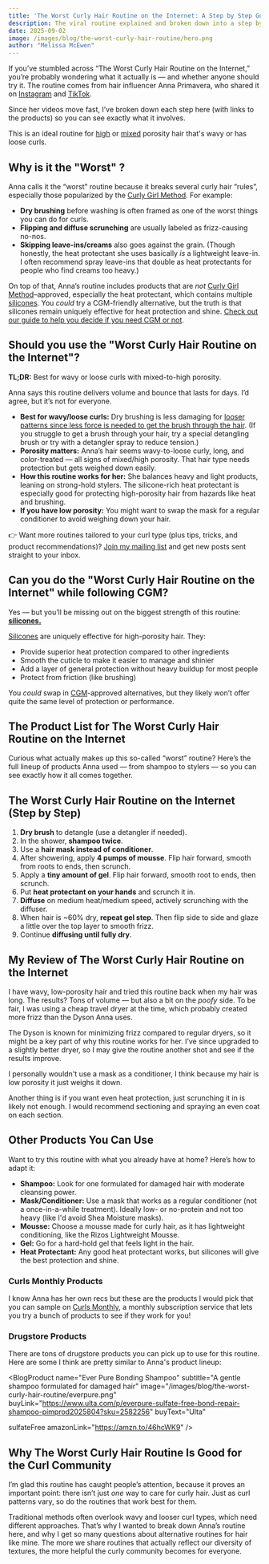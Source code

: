 ```yaml
---
title: 'The Worst Curly Hair Routine on the Internet: A Step by Step Guide'
description: The viral routine explained and broken down into a step by step guide.
date: 2025-09-02
image: /images/blog/the-worst-curly-hair-routine/hero.png
author: "Melissa McEwen"
---
```

<Affiliate />

If you’ve stumbled across “The Worst Curly Hair Routine on the Internet,” you’re probably wondering what it actually is — and whether anyone should try it. The routine comes from hair influencer Anna Primavera, who shared it on [Instagram](https://www.instagram.com/reel/DF_YiRsp1uT/?hl=en) and [TikTok](https://www.tiktok.com/@aannaprimaveraa/video/7470672141445303582).

Since her videos move fast, I’ve broken down each step here (with links to the products) so you can see exactly what it involves.

This is an ideal routine for [high](/porosity/high-porosity)  or [mixed](/porosity/mixed-porosity) porosity hair that's wavy or has loose curls.

<TableOfContents />

## Why is it the "Worst" ?

Anna calls it the “worst” routine because it breaks several curly hair “rules”, especially those popularized by the [Curly Girl Method](/curly-girl-method). For example:

* **Dry brushing** before washing is often framed as one of the worst things you can do for curls.
* **Flipping and diffuse scrunching** are usually labeled as frizz-causing no-nos.
* **Skipping leave-ins/creams** also goes against the grain. (Though honestly, the heat protectant she uses basically *is* a lightweight leave-in. I often recommend spray leave-ins that double as heat protectants for people who find creams too heavy.)

On top of that, Anna’s routine includes products that are *not* [Curly Girl Method](/curly-girl-method)–approved, especially the heat protectant, which contains multiple [silicones](/groups/silicones). You *could* try a CGM-friendly alternative, but the truth is that silicones remain uniquely effective for heat protection and shine. [Check out our guide to help you decide if you need CGM or not](/blog/the-curly-girl-method-guide).


## Should you use the "Worst Curly Hair Routine on the Internet"?

**TL;DR:** Best for wavy or loose curls with mixed-to-high porosity.

Anna says this routine delivers volume and bounce that lasts for days. I’d agree, but it’s not for everyone.

* **Best for wavy/loose curls:** Dry brushing is less damaging for [looser patterns since less force is needed to get the brush through the hair](/blog/curly-vs-wavy-hair). (If you struggle to get a brush through your hair, try a special detangling brush or try with a detangler spray to reduce tension.)
* **Porosity matters:** Anna’s hair seems wavy-to-loose curly, long, and color-treated — all signs of mixed/high porosity. That hair type needs protection but gets weighed down easily.
* **How this routine works for her:** She balances heavy and light products, leaning on strong-hold stylers. The silicone-rich heat protectant is especially good for protecting high-porosity hair from hazards like heat and brushing.
* **If you have low porosity:** You might want to swap the mask for a regular conditioner to avoid weighing down your hair.

👉 Want more routines tailored to your curl type (plus tips, tricks, and product recommendations)? [Join my mailing list](#) and get new posts sent straight to your inbox.

## Can you do the "Worst Curly Hair Routine on the Internet" while following CGM?

Yes — but you’ll be missing out on the biggest strength of this routine: [**silicones.**](/groups/silicones)

[Silicones](/groups/silicones) are uniquely effective for high-porosity hair. They:
- Provide superior heat protection compared to other ingredients
- Smooth the cuticle to make it easier to manage and shinier
- Add a layer of general protection without heavy buildup for most people
- Protect from friction (like brushing)

You *could* swap in [CGM](/curly-girl-method)-approved alternatives, but they likely won’t offer quite the same level of protection or performance.


## The Product List for The Worst Curly Hair Routine on the Internet
Curious what actually makes up this so-called “worst” routine? Here’s the full lineup of products Anna used — from shampoo to stylers — so you can see exactly how it all comes together.

<BlogProduct
  name="Tangle Teezer Ultimate Detangler Brush"
  subtitle="A chelating treatment with multiple active ingredients"
  image="/images/blog/the-worst-curly-hair-routine/tangle.png"
  amazonLink="https://amzn.to/45PZZWd"
  sample={true}
/>
<BlogProduct
  name="Olaplex N.4 Bond Maintenance Shampoo"
  subtitle="A gentle shampoo designed for damaged hair"
  image="/images/blog/the-worst-curly-hair-routine/olaplex.png"
  buyLink="https://olaplex.com/products/olaplex-n-4-bond-maintenance-shampoo-us"
  buyText="Olaplex"
  sulfateFree
  amazonLink="https://amzn.to/3HuosZl"
  sample={true}
/>

<BlogProduct
  name="Briogeo Superfoods Avocado + Mega Moisture Mask"
  subtitle="A deep conditioning mask focused on moisture, which Anna uses as a conditioner"
  image="/images/blog/the-worst-curly-hair-routine/briogeo.png"
  buyLink="https://www.briogeohair.com/products/superfoods-avocado-kiwi-mega-moisture-mask"
  buyText="Briogeo"
  cgmApproved
  sulfateFree
  siliconeFree
  amazonLink="https://amzn.to/3UMODgU"
/>

<BlogProduct
  name="Rizos Curls Curl Defining Mousse Lightweight Foam"
  subtitle="A lightweight mousse that useful for building volume"
  image="/images/blog/the-worst-curly-hair-routine/rizos.png"
  cgmApproved
  siliconeFree
  sulfateFree
  amazonLink="https://amzn.to/4oZw4nA"
/>

<BlogProduct
  name="Kinky Curly Curl Custard"
  subtitle="A thick gel that has a strong hold"
  image="/images/blog/the-worst-curly-hair-routine/kinkycurly.png"
  cgmApproved
  siliconeFree
  sulfateFree
  amazonLink="https://amzn.to/4mwkTAN"
/>

<BlogProduct
  name="Redken Quick Blowout Heat Protectant Spray For All Hair Types"
  subtitle="A silicone-containing heat protectant"
  image="/images/blog/the-worst-curly-hair-routine/redken.png"
  buyLink="https://www.ulta.com/p/quick-blowout-heat-protectant-spray-pimprod2027652?sku=2585956"
  buyText="Ulta"
  sulfateFree
  amazonLink="https://amzn.to/4n1O7rl"
/>

<BlogProduct
  name="Dyson Supersonic™ Hair Dryer"
  subtitle="A high-end hair dryer that is known for minimizing frizz"
  image="/images/blog/the-worst-curly-hair-routine/dyson.png"
  buyLink="https://www.dyson.com/hair-care/hair-dryers/supersonic"
  buyText="Dyson"
  amazonLink="https://amzn.to/460deUG"
/>



## The Worst Curly Hair Routine on the Internet (Step by Step)

1. **Dry brush** to detangle (use a detangler if needed).
2. In the shower, **shampoo twice**.
3. Use a **hair mask instead of conditioner**.
4. After showering, apply **4 pumps of mousse**. Flip hair forward, smooth from roots to ends, then scrunch.
5. Apply a **tiny amount of gel**. Flip hair forward, smooth root to ends, then scrunch.
6. Put **heat protectant on your hands** and scrunch it in.
7. **Diffuse** on medium heat/medium speed, actively scrunching with the diffuser.
8. When hair is ~60% dry, **repeat gel step**. Then flip side to side and glaze a little over the top layer to smooth frizz.
9. Continue **diffusing until fully dry**.

## My Review of The Worst Curly Hair Routine on the Internet

I have wavy, low-porosity hair and tried this routine back when my hair was long. The results? Tons of volume — but also a bit on the *poofy* side. To be fair, I was using a cheap travel dryer at the time, which probably created more frizz than the Dyson Anna uses.

<BlogImage
  src="/images/blog/the-worst-curly-hair-routine/review.png"
  alt="A before and after of my hair when I tried the routine"
  caption="My hair looked kind of poofy when I tried the routine"
  float="right"
/>

The Dyson is known for minimizing frizz compared to regular dryers, so it might be a key part of why this routine works for her. I’ve since upgraded to a slightly better dryer, so I may give the routine another shot and see if the results improve.

I personally wouldn't use a mask as a conditioner, I think because my hair is low porosity it just weighs it down.

Another thing is if you want even heat protection, just scrunching it in is likely not enough. I would recommend sectioning and spraying an even coat on each section.


## Other Products You Can Use

Want to try this routine with what you already have at home? Here’s how to adapt it:

- **Shampoo:** Look for one formulated for damaged hair with moderate cleansing power.
- **Mask/Conditioner:** Use a mask that works as a regular conditioner (not a once-in-a-while treatment). Ideally low- or no-protein and not too heavy (like I'd avoid Shea Moisture masks).
- **Mousse:** Choose a mousse made for curly hair, as it has lightweight conditioning, like the Rizos Lightweight Mousse.
- **Gel:** Go for a hard-hold gel that feels light in the hair.
- **Heat Protectant:** Any good heat protectant works, but silicones will give the best protection and shine.

### Curls Monthly Products
I know Anna has her own recs but these are the products I would pick that you can sample on [Curls Monthly](https://curlsmonthly.com/?ref=curlsbot), a monthly subscription service that lets you try a bunch of products to see if they work for you!

<BlogProduct
  name="Rahua Hydration Shampoo"
  subtitle="The Olaplex shampoo is available on Curls Monthly already but if you're looking for a CGM alternative try Rahua"
  image="/images/blog/the-worst-curly-hair-routine/rahua.png"
  buyLink="https://rahua.com/products/hydration-shampoo"
  buyText="Rahua"
  cgmApproved
  sulfateFree
  siliconeFree
  amazonLink="https://amzn.to/4na2bPo"
  sample={true}
/>

<BlogProduct
  name="Sauce Beauty Honey Chia Smoothing Mask"
  subtitle="A moisture-focused mask"
  image="/images/blog/the-worst-curly-hair-routine/sauce.png"
  cgmApproved
  sulfateFree
  siliconeFree
  amazonLink="https://amzn.to/4g412Xr"
  sample={true}
/>

<BlogProduct
  name="Pattern Curl Mousse"
  subtitle="A luxurious mousse that is great for volume and shine"
  image="/images/blog/the-worst-curly-hair-routine/pattern.png"
  buyLink="https://patternbeauty.com/products/curl-mousse"
  buyText="Pattern"
  cgmApproved
  siliconeFree
  sulfateFree
  amazonLink="https://amzn.to/4m1TvK5"
  sample={true}
/>

<BlogProduct
  name="Eva Mane Magic"
  subtitle="A spray leave-in that offers 10 benefits including heat protection"
  image="/images/blog/the-worst-curly-hair-routine/EVANYC.png"
  buyLink="https://eva-nyc.com/products/mane-magic-10-in-1-primer-3"
  buyText="Eva NYC"
  sulfateFree
  amazonLink="https://amzn.to/3JZAqe2"
  sample={true}
/>

### Drugstore Products
There are tons of drugstore products you can pick up to use for this routine. Here are some I think are pretty similar to Anna's product lineup:

<BlogProduct
  name="Ever Pure Bonding Shampoo"
  subtitle="A gentle shampoo formulated for damaged hair"
  image="/images/blog/the-worst-curly-hair-routine/everpure.png"
  buyLink="https://www.ulta.com/p/everpure-sulfate-free-bond-repair-shampoo-pimprod2025804?sku=2582256"
  buyText="Ulta"

  sulfateFree
  amazonLink="https://amzn.to/46hcWK9"
/>

<BlogProduct
  name="Garnier Nourishing Banana Hair Food"
  subtitle="A moisture-rich mask that is formulated to also be used as a conditioner"
  image="/images/blog/the-worst-curly-hair-routine/garnier.png"
  sulfateFree
  siliconeFree
  cgmApproved
  amazonLink="https://amzn.to/3UX41XV"
/>

<BlogProduct
  name="Herbal Essences Curl Mousse"
  subtitle="A popular budget mousse you can use to build volume and smooth frizz"
  image="/images/blog/the-worst-curly-hair-routine/herbal.png"
  sulfateFree
  siliconeFree
  cgmApproved
  amazonLink="https://amzn.to/3JHNC7h"
/>

<BlogProduct
  name="TRESemmé Heat Tamer Spray"
  subtitle="A highly effective budget heat protectant"
  image="/images/blog/the-worst-curly-hair-routine/tresemme.png"
  sulfateFree
  amazonLink="https://amzn.to/4mHWb0l"
/>


## Why The Worst Curly Hair Routine Is Good for the Curl Community

I’m glad this routine has caught people’s attention, because it proves an important point: there isn’t just *one* way to care for curly hair. Just as curl patterns vary, so do the routines that work best for them.

Traditional methods often overlook wavy and looser curl types, which need different approaches. That’s why I wanted to break down Anna’s routine here, and why I get so many questions about alternative routines for hair like mine. The more we share routines that actually reflect our diversity of textures, the more helpful the curly community becomes for everyone.

<NewsletterSignup
  text="💌 If you loved (or hated!) the 'worst curly hair routine,' stick around — I share more routines, tips, tricks, product features, and tools in my mailing list. Sign up here and get the good stuff straight to your inbox."
  buttonText="Get the Good Stuff"
/>
